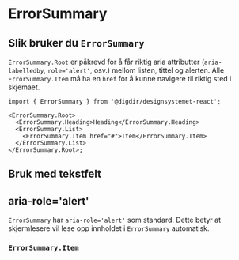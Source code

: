 


<Meta of={ErrorSummaryStories} />

# ErrorSummary

<Primary />
<Controls />

## Slik bruker du `ErrorSummary`

`ErrorSummary.Root` er påkrevd for å får riktig aria attributter (`aria-labelledby`, `role='alert'`, osv.) mellom listen, tittel og alerten.
Alle `ErrorSummary.Item` må ha en `href` for å kunne navigere til riktig sted i skjemaet.

```tsx
import { ErrorSummary } from '@digdir/designsystemet-react';

<ErrorSummary.Root>
  <ErrorSummary.Heading>Heading</ErrorSummary.Heading>
  <ErrorSummary.List>
    <ErrorSummary.Item href="#">Item</ErrorSummary.Item>
  </ErrorSummary.List>
</ErrorSummary.Root>;
```

## Bruk med tekstfelt

<Canvas of={ErrorSummaryStories.WithForm} />

## aria-role='alert'

`ErrorSummary` har `aria-role='alert'` som standard. Dette betyr at skjermlesere vil lese opp innholdet i `ErrorSummary` automatisk.

<Canvas of={ErrorSummaryStories.ShowHide} />

### `ErrorSummary.Item`

<ArgTypes of={ErrorSummary.Item} />
